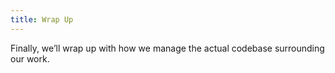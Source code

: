```yaml
---
title: Wrap Up
---
```


Finally,
we'll wrap up with how we manage the actual codebase surrounding our work.
